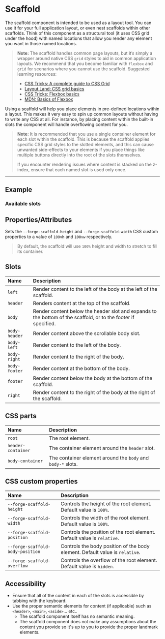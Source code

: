 
<PageSection>

# Scaffold

The scaffold component is intended to be used as a layout tool. You can use it for your full application layout, or even nest scaffolds within other scaffolds. Think of this component as a structural tool (it uses CSS grid under the hood) with named locations that allow you render any element you want in those named locations.

> **Note:** The scaffold handles common page layouts, but it’s simply a wrapper around native CSS `grid` styles to aid in common application layouts. We recommend that you become familiar with `flexbox` and `grid` for scenarios where you cannot use the scaffold. Suggested learning resources:
> - [CSS Tricks: A complete guide to CSS Grid](https://css-tricks.com/snippets/css/complete-guide-grid/)
> - [Layout Land: CSS grid basics](https://www.youtube.com/watch?v=FEnRpy9Xfes&t=6s)
> - [CSS Tricks: Flexbox basics](https://css-tricks.com/snippets/css/a-guide-to-flexbox/)
> - [MDN: Basics of Flexbox](https://developer.mozilla.org/en-US/docs/Web/CSS/CSS_Flexible_Box_Layout/Basic_Concepts_of_Flexbox)

Using a scaffold will help you place elements in pre-defined locations within a layout. This makes it very easy to spin up common layouts without having
to write any CSS at all. For instance, by placing content within the built-in slots the component will handle overflowing content for you.

> **Note:** It is recommended that you use a single container element for each slot within the scaffold. This
> is because the scaffold applies specific CSS grid styles to the slotted elements, and this can cause unwanted
> side-effects to your elements if you place things like multiple buttons directly into the root of the slots themselves.
>
> If you encounter rendering issues where content is stacked on the z-index, ensure that each named slot is used only once.

</PageSection>

---

<PageSection>

## Example

### Available slots

<LiveDemo layout="column" fullWidth  codeHtml={ScaffoldDefaultHtml()} codeScss={ScaffoldDefaultScss()}>
  <ScaffoldDemo />
</LiveDemo>

</PageSection>

<PageSection>

## Properties/Attributes

<PropertyDef name="viewport" prop={false} type="string" defaultValue="false">

Sets the `--forge-scaffold-height` and `--forge-scaffold-width` CSS custom properties to a value of `100vh` and `100vw` respectively.

> By default, the scaffold will use `100%` height and width to stretch to fill its container.

</PropertyDef>

</PageSection>

<PageSection>

## Slots

| Name               | Description
| :------------------| :-----------------
| `left`             | Render content to the left of the body at the left of the scaffold.
| `header`           | Renders content at the top of the scaffold.
| `body`             | Render content below the header slot and expands to the bottom of the scaffold, or to the footer if specified.
| `body-header`      | Render content above the scrollable body slot.
| `body-left`        | Render content to the left of the body.
| `body-right`       | Render content to the right of the body.
| `body-footer`      | Render content at the bottom of the body.
| `footer`           | Render content below the body at the bottom of the scaffold.
| `right`            | Render content to the right of the body at the right of the scaffold.

</PageSection>

<PageSection>

## CSS parts

| Name                             | Description
| :--------------------------------| :----------------
| `root`                           | The root element.
| `header-container`               | The container element around the `header` slot.
| `body-container`                 | The container element around the `body` and `body-*` slots.

</PageSection>

<PageSection>

## CSS custom properties

| Name                               | Description
| :----------------------------------| :----------------
| `--forge-scaffold-height`          | Controls the height of the root element. Default value is `100%`.
| `--forge-scaffold-width`           | Controls the width of the root element. Default value is `100%`.
| `--forge-scaffold-position`        | Controls the position of the root element. Default value is `relative`.
| `--forge-scaffold-body-position`   | Controls the body position of the body element. Default value is `relative`.
| `--forge-scaffold-overflow`        | Controls the overflow of the root element. Default value is `hidden`.

</PageSection>

<PageSection>

## Accessibility

- Ensure that all of the content in each of the slots is accessible by tabbing with the keyboard.
- Use the proper semantic elements for content (if applicable) such as `<header>`, `<main>`, `<aside>`... etc..
  - The scaffold component itself has no semantic meaning.
  - The scaffold component does not make any assumptions about the content you provide so it's up to you to provide the proper landmark elements.

</PageSection>

